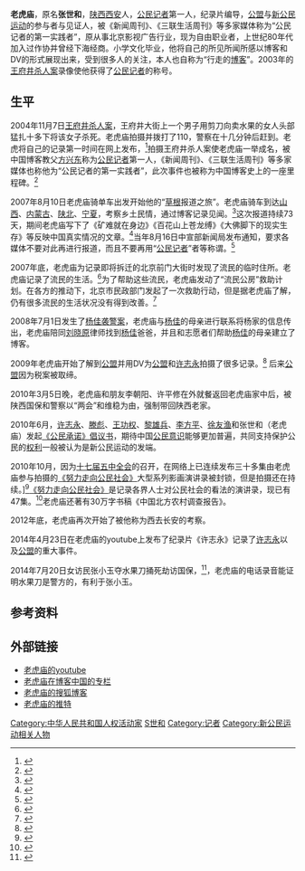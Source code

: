 {{Otheruses|other=泰國北碧府被稱為「老虎廟」的佛寺|帕朗塔布寺}}
{{Infobox person
| 图像       =老虎庙.jpg
| 图像大小   = 
| 图像说明   = 老虎庙张世和
| 姓名       = 老虎庙
| 英文名     = 
| 原文名     = 张世和
| 本名       = 
| 字 = | 号  = 
| 出生日期   =  
| 出生地     = 
| 死亡日期   = <!--卒年在前生年在后{{death date and age|}} -->
| 死亡地     = 
| 死因       = 
| 墓地       = 
| 纪念建筑   = 
| 居住地     = 北京市
| 政党       = 
| 政治运动   = 
| 国籍       = {{PRC}}
| 籍贯       = 
| 别名       = 
| 种族       = 
| 语言       = [[汉语|汉语]]
| 教育程度   = 
| 母校       = 
| 职业       = [[公民记者|公民记者]]、[[人权捍卫者|人权捍卫者]]
| 活跃时期   = 2004年-至今
| 组织       = 
| 机构       = 
| 研究领域   = 
| 知名作品   = 《努力走向公民社会》
| 宗教信仰   = 
| 伴侣       = 
| 子女       = 
| 父母       = 
| 亲属       = 
| 呼号       = 
| 受影响于   = 
| 影响于     = 
| 获奖       = <!--  {{Awards|award= |year= |title= }} -->
| 网站       = <!-- {{URL| }} -->
| 签名       = 
}}

'''老虎庙'''，{{BD|1953年|9月27日|||}}原名'''张世和'''，[[陕西|陕西]][[西安|西安]]人，[[公民记者|公民记者]]第一人，纪录片编导，[[公盟|公盟]]与[[新公民运动|新公民运动]]的参与者与见证人，被《新闻周刊》、《三联生活周刊》等多家媒体称为“公民记者的第一实践者”，原从事北京影视广告行业，现为自由职业者，上世纪80年代加入过作协并曾经下海经商。小学文化毕业，他将自己的所见所闻所感以博客和DV的形式展现出来，受到很多人的关注，本人也自称为“行走的[[博客|博客]]”。2003年的[[王府井杀人案|王府井杀人案]]录像使他获得了[[公民记者|公民记者]]的称号。

==生平==
2004年11月7日[[王府井杀人案|王府井杀人案]]，王府井大街上一个男子用剪刀向卖水果的女人头部猛扎十多下将该女子杀死。老虎庙拍摄并拨打了110，警察在十几分钟后赶到。老虎将自己的记录第一时间在网上发布，<ref>{{cite web | first= | title=24小时在线的博客 | date=November 7 | publisher=博客大巴 | url=http://24hour.blogbus.com/ | work= | pages= | accessdate= | language= | archive-url=https://web.archive.org/web/20140531095835/http://24hour.blogbus.com/ | archive-date=2014-05-31 | dead-url=yes }}</ref>拍摄王府井杀人案使老虎庙一举成名，被中国博客教父[[方兴东|方兴东]]称为[[公民记者|公民记者]]第一人，《新闻周刊》、《三联生活周刊》等多家媒体也称他为“公民记者的第一实践者”，此次事件也被称为中国博客史上的一座里程碑。<ref>{{cite web|url=http://news.sohu.com/20070813/n251547892.shtml |title=“公民记者第一人”骑单车考察四省区}}</ref>

2007年8月10日老虎庙骑单车出发开始他的“[[草根|草根]]报道之旅”。老虎庙骑车到达[[山西|山西]]、[[内蒙古|内蒙古]]、[[陕北|陕北]]、[[宁夏|宁夏]]，考察乡土民情，通过博客记录见闻。<ref>{{cite web|url= http://zt.blog.sohu.com/s2007/laohumiao/|title=老虎庙万里走单骑}}</ref>这次报道持续73天，期间老虎庙写下了《矿难就在身边》《百花山上苍龙缚》《大佛脚下的现实生存》等反映中国真实情况的文章。<ref>{{cite web|url=http://www.zhuanxing.cn/html/forum/167.html|title=大学论坛第26期：环境保护与公众参与|deadurl=yes|archiveurl=https://web.archive.org/web/20140811052044/http://www.zhuanxing.cn/html/forum/167.html|archivedate=2014-08-11}}</ref>当年8月16日中宣部新闻局发布通知，要求各媒体不要对此再进行报道，而且不要再用“[[公民记者|公民记者]]”者等称谓。<ref>{{cite web|url=http://blog.ifeng.com/article/1349837.html|title=封杀令 ：发文单位：省委宣传部转***新闻局|deadurl=yes|archiveurl=https://web.archive.org/web/20140728201010/http://blog.ifeng.com/article/1349837.html|archivedate=2014-07-28}}</ref>

2007年底，老虎庙为记录即将拆迁的北京前门大街时发现了流民的临时住所。老虎庙记录了流民的生活。<ref>{{cite web|url=http://www.zhuanxing.cn/html/forum/335.html|title=转型论坛第45期：天安门流民生活实录|deadurl=yes|archiveurl=https://web.archive.org/web/20140811054558/http://www.zhuanxing.cn/html/forum/335.html|archivedate=2014-08-11}}</ref>为了帮助这些流民，老虎庙发动了“流民公房”救助计划。在各方的推动下，北京市民政部门发起了一次救助行动，但是据老虎庙了解，仍有很多流民的生活状况没有得到改善。<ref>{{cite web|url=http://news.66wz.com/system/2009/01/19/101118483_01.shtml|title=救助天安门流民}}</ref>

2008年7月1日发生了[[杨佳袭警案|杨佳袭警案]]，老虎庙与[[杨佳|杨佳]]的母亲进行联系将杨家的信息传出，老虎庙陪同[[刘晓原|刘晓原]]律师找到[[杨佳|杨佳]]爸爸，并且和志愿者们帮助[[杨佳|杨佳]]的母亲建立了博客。

2009年老虎庙开始了解到[[公盟|公盟]]并用DV为[[公盟|公盟]]和[[许志永|许志永]]拍摄了很多记录。<ref>{{cite web|url=https://groups.google.com/forum/#!msg/freedomisnotfree/YyuyxxxrGKc/J1tANIPSDyUJ|title=老虎庙：认识一下他和他们吧......|accessdate=2014-06-12|archive-date=2019-05-28|archive-url=https://web.archive.org/web/20190528134817/https://groups.google.com/forum/#!msg/freedomisnotfree/YyuyxxxrGKc/J1tANIPSDyUJ|dead-url=no}}</ref>
后来[[公盟|公盟]]因为税案被取缔。

2010年3月5日晚，老虎庙和朋友李朝阳、许平修在外就餐返回老虎庙家中后，被陕西国保和警察以“两会”和维稳为由，强制带回陕西老家。

2010年6月，[[许志永|许志永]]、[[滕彪|滕彪]]、[[王功权|王功权]]、[[黎雄兵|黎雄兵]]、[[李方平|李方平]]、[[徐友渔|徐友渔]]和张世和（老虎庙）发起[[《公民承诺》倡议书|《公民承诺》倡议书]]，期待中国[[公民意识|公民意识]]能够更加普遍，共同支持保护公民的[[权利|权利]]一般被认为是新公民运动的发端。

2010年10月，因为[[十七届五中全会|十七届五中全会]]的召开，在网络上已连续发布三十多集由老虎庙参与拍摄的[[《努力走向公民社会》|《努力走向公民社会》]]大型系列影画演讲录被封锁，但是拍摄还在持续。]<ref>{{cite web|url=http://chinadigitaltimes.net/chinese/2012/07/%E8%80%81%E8%99%8E%E5%BA%99-%E9%87%8D%E5%90%AF%E3%80%8A%E5%8A%AA%E5%8A%9B%E8%B5%B0%E5%90%91%E5%85%AC%E6%B0%91%E7%A4%BE%E4%BC%9A%E3%80%8B%E6%8B%8D%E6%91%84%E8%AE%B0/|title=老虎庙:重启《努力走向公民社会》拍摄记}}</ref>[[《努力走向公民社会》|《努力走向公民社会》]]是记录各界人士对公民社会的看法的演讲录，现已有47集。<ref>{{cite web|url=https://www.youtube.com/user/zhangshihe/videos?shelf_id=9&view=46&tag_id=UCQJUrIqTE6FgzQAglGmXKXg.3.%E5%85%AC%E6%B0%91-%E7%82%B9%E5%87%BB%E7%9C%8B%E5%85%A8%E9%83%A8&sort=dd|title=老虎庙上传的视频}}</ref>老虎庙还著有30万字书稿《中国北方农村调查报告》。

2012年底，老虎庙再次开始了被他称为西去长安的考察。

2014年4月23日在老虎庙的youtube上发布了纪录片《许志永》记录了[[许志永|许志永]]以及[[公盟|公盟]]的重大事件。

2014年7月20日女访民张小玉夺水果刀捅死劫访国保，<ref>{{cite web|url=http://news.xinhuanet.com/local/2014-07/25/c_126796305.htm|title=律师为袭警上访户辩护 警方莫名将其当杀人嫌犯|deadurl=yes|archiveurl=https://web.archive.org/web/20160809033845/http://news.xinhuanet.com/local/2014-07/25/c_126796305.htm|archivedate=2016-08-09}}</ref>，老虎庙的电话录音能证明水果刀是警方的，有利于张小玉。

==参考资料==
{{reflist}}

==外部链接==
*[https://www.youtube.com/channel/UCQJUrIqTE6FgzQAglGmXKXg 老虎庙的youtube]
*[http://zhangshihe.blogchina.com/ 老虎庙在博客中国的专栏]
*[http://24hour.blog.sohu.com/ 老虎庙的搜狐博客]
*[https://twitter.com/24hour 老虎庙的推特]

[[Category:中华人民共和国人权活动家|Category:中华人民共和国人权活动家]]
[[Category:张姓|S世和]]
[[Category:记者|Category:记者]]
[[Category:新公民运动相关人物|Category:新公民运动相关人物]]